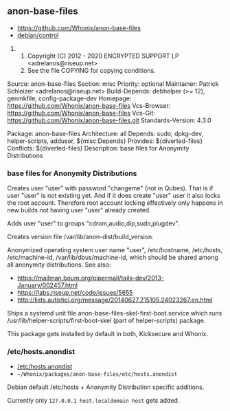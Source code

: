 == anon-base-files ==

* https://github.com/Whonix/anon-base-files
* [https://github.com/Whonix/anon-base-files/blob/master/debian/control debian/control]
## Copyright (C) 2012 - 2020 ENCRYPTED SUPPORT LP <adrelanos@riseup.net>
## See the file COPYING for copying conditions.

Source: anon-base-files
Section: misc
Priority: optional
Maintainer: Patrick Schleizer <adrelanos@riseup.net>
Build-Depends: debhelper (>= 12), genmkfile, config-package-dev
Homepage: https://github.com/Whonix/anon-base-files
Vcs-Browser: https://github.com/Whonix/anon-base-files
Vcs-Git: https://github.com/Whonix/anon-base-files.git
Standards-Version: 4.3.0

Package: anon-base-files
Architecture: all
Depends: sudo, dpkg-dev, helper-scripts, adduser, ${misc:Depends}
Provides: ${diverted-files}
Conflicts: ${diverted-files}
Description: base files for Anonymity Distributions
===  base files for Anonymity Distributions ===

Creates user "user" with password "changeme" (not in Qubes).
That is if user "user" is not existing yet.
And if it does create "user" user it also locks the root account.
Therefore root account locking effectively only happens in new
builds not having user "user" already created.

Adds user "user" to groups "cdrom,audio,dip,sudo,plugdev".

Creates version file /var/lib/anon-dist/build_version.

Anonymized operating system user name "user", /etc/hostname, /etc/hosts,
/etc/machine-id, /var/lib/dbus/machine-id, which should be shared among all
anonymity distributions. See also:

* https://mailman.boum.org/pipermail/tails-dev/2013-January/002457.html
* https://labs.riseup.net/code/issues/5655
* http://lists.autistici.org/message/20140627.215105.24023267.en.html

Ships a systemd unit file anon-base-files-skel-first-boot.service
which runs /usr/lib/helper-scripts/first-boot-skel (part of helper-scripts)
package.

This package gets installed by default in both, Kicksecure and Whonix.
=== /etc/hosts.anondist ===

* [https://github.com/Whonix/anon-base-files/blob/master/etc/hosts.anondist /etc/hosts.anondist]
* <code>~/Whonix/packages/anon-base-files/etc/hosts.anondist</code>

Debian default /etc/hosts + Anonymity Distribution specific additions.

Currently only <code>127.0.0.1 host.localdomain host</code> gets added.

